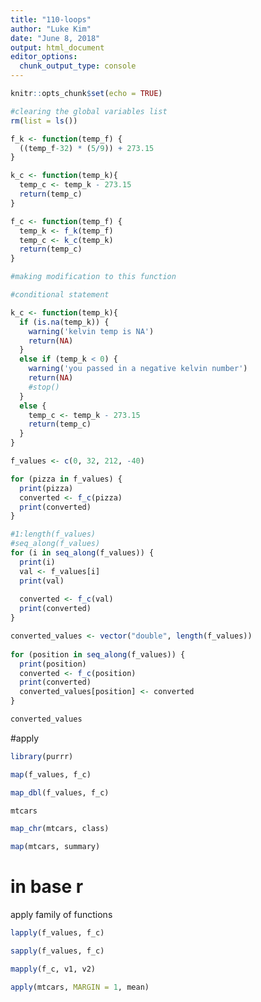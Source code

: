 ```yaml
---
title: "110-loops"
author: "Luke Kim"
date: "June 8, 2018"
output: html_document
editor_options: 
  chunk_output_type: console
---
```


```r
knitr::opts_chunk$set(echo = TRUE)

#clearing the global variables list
rm(list = ls())
```

```r
f_k <- function(temp_f) {
  ((temp_f-32) * (5/9)) + 273.15
}

k_c <- function(temp_k){
  temp_c <- temp_k - 273.15  
  return(temp_c)
}

f_c <- function(temp_f) {
  temp_k <- f_k(temp_f)
  temp_c <- k_c(temp_k)
  return(temp_c)
}
```

```r
#making modification to this function

#conditional statement

k_c <- function(temp_k){
  if (is.na(temp_k)) {
    warning('kelvin temp is NA')
    return(NA)
  }
  else if (temp_k < 0) {
    warning('you passed in a negative kelvin number')
    return(NA)
    #stop()
  }
  else {
    temp_c <- temp_k - 273.15  
    return(temp_c)
  }
}

```

```r
f_values <- c(0, 32, 212, -40)
```

```r
for (pizza in f_values) {
  print(pizza)
  converted <- f_c(pizza)
  print(converted)
}
```

```r
#1:length(f_values)
#seq_along(f_values)
for (i in seq_along(f_values)) {
  print(i)
  val <- f_values[i]
  print(val)
  
  converted <- f_c(val)
  print(converted)
}
```

```r
converted_values <- vector("double", length(f_values))
  
for (position in seq_along(f_values)) {
  print(position)
  converted <- f_c(position)
  print(converted)
  converted_values[position] <- converted
}

```

```r
converted_values
```

#apply

```r
library(purrr)
```

```r
map(f_values, f_c)
```

```r
map_dbl(f_values, f_c)
```

```r
mtcars
```

```r
map_chr(mtcars, class)
```
```r
map(mtcars, summary)
```


# in base r
apply family of functions

```r
lapply(f_values, f_c)
```
```r
sapply(f_values, f_c)
```

```r
mapply(f_c, v1, v2)
```

```r
apply(mtcars, MARGIN = 1, mean)
```

